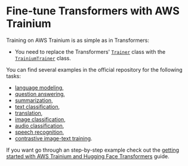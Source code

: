 <!---
Copyright 2023 The HuggingFace Team. All rights reserved.

Licensed under the Apache License, Version 2.0 (the "License");
you may not use this file except in compliance with the License.
You may obtain a copy of the License at

    http://www.apache.org/licenses/LICENSE-2.0

Unless required by applicable law or agreed to in writing, software
distributed under the License is distributed on an "AS IS" BASIS,
WITHOUT WARRANTIES OR CONDITIONS OF ANY KIND, either express or implied.
See the License for the specific language governing permissions and
limitations under the License.
-->

# Fine-tune Transformers with AWS Trainium

Training on AWS Trainium is as simple as in Transformers:

- You need to replace the Transformers' [`Trainer`](https://huggingface.co/docs/transformers/main_classes/trainer) class with the [`TrainiumTrainer`](https://huggingface.co/docs/optimum/neuron/package_reference/trainer) class.

You can find several examples in the official repository for the following tasks:

- [language modeling](https://github.com/huggingface/optimum-neuron/tree/main/examples/language-modeling),
- [question answering](https://github.com/huggingface/optimum-neuron/tree/main/examples/question-answering),
- [summarization](https://github.com/huggingface/optimum-neuron/tree/main/examples/summarization),
- [text classification](https://github.com/huggingface/optimum-neuron/tree/main/examples/text-classification),
- [translation](https://github.com/huggingface/optimum-neuron/tree/main/examples/translation),
- [image classification](https://github.com/huggingface/optimum-neuron/tree/main/examples/image-classification),
- [audio classification](https://github.com/huggingface/optimum-neuron/tree/main/examples/audio-classification),
- [speech recognition](https://github.com/huggingface/optimum-neuron/tree/main/examples/speech-recognition),
- [contrastive image-text training](https://github.com/huggingface/optimum-neuron/tree/main/examples/contrastive-image-text).

If you want go through an step-by-step example check out the [getting started with AWS Trainium and Hugging Face Transformers](../tutorials/fine_tune_bert) guide.
